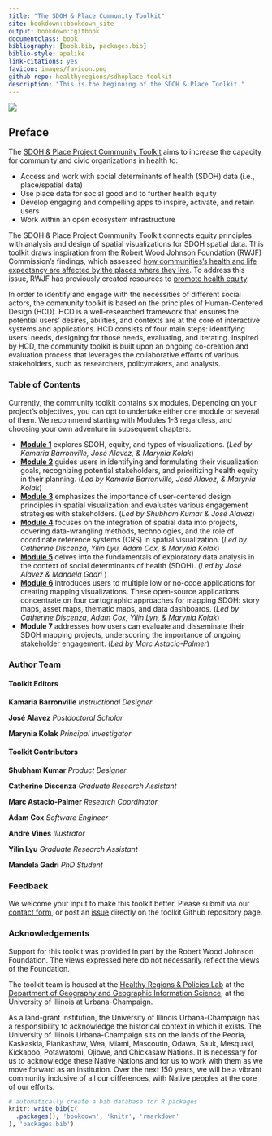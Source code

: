 ```yaml
--- 
title: "The SDOH & Place Community Toolkit"
site: bookdown::bookdown_site
output: bookdown::gitbook
documentclass: book
bibliography: [book.bib, packages.bib]
biblio-style: apalike
link-citations: yes
favicon: images/favicon.png
github-repo: healthyregions/sdhoplace-toolkit
description: "This is the beginning of the SDOH & Place Toolkit."
---
```


![](images/homepage-illustration.png)

## Preface {-}


The [SDOH & Place Project Community Toolkit](https://sdohplace.org/) aims to increase the capacity for community and civic organizations in health to:

 - Access and work with social determinants of health (SDOH) data (i.e., place/spatial data)
 - Use place data for social good and to further health equity
 - Develop engaging and compelling apps to inspire, activate, and retain users
 - Work within an open ecosystem infrastructure

The SDOH & Place Project Community Toolkit connects equity principles with analysis and design of spatial visualizations for SDOH spatial data. This toolkit draws inspiration from the Robert Wood Johnson Foundation (RWJF) Commission’s findings, which assessed [how communities’s health and life expectancy are affected by the places where they live](https://www.rwjf.org/en/insights/our-research/interactives/whereyouliveaffectshowlongyoulive.html). To address this issue, RWJF has previously created resources to [promote health equity](https://www.rwjf.org/en/building-a-culture-of-health/focus-areas/Features/achieving-health-equity.html).

In order to identify and engage with the necessities of different social actors, the community toolkit is based on the principles of Human-Centered Design (HCD). HCD is a well-researched framework that ensures the potential users’ desires, abilities, and contexts are at the core of interactive systems and applications. HCD consists of four main steps: identifying users’ needs, designing for those needs, evaluating, and iterating. Inspired by HCD, the community toolkit is built upon an ongoing co-creation and evaluation process that leverages the collaborative efforts of various stakeholders, such as researchers, policymakers, and analysts.


### Table of Contents {-}
Currently, the community toolkit contains six modules. Depending on your project's objectives, you can opt to undertake either one module or several of them. We recommend starting with Modules 1-3 regardless, and choosing your own adventure in subsequent chapters.

 - [**Module 1**](https://toolkit.sdohplace.org/01-intro.html) explores SDOH, equity, and types of visualizations. (*Led by Kamaria Barronville, José Alavez, & Marynia Kolak*)
 - [**Module 2**](https://toolkit.sdohplace.org/02-scoping.html) guides users in identifying and formulating their visualization goals, recognizing potential stakeholders, and prioritizing health equity in their planning. (*Led by Kamaria Barronville, José Alavez, & Marynia Kolak*)
 - [**Module 3**](https://toolkit.sdohplace.org/03-design.html) emphasizes the importance of user-centered design principles in spatial visualization and evaluates various engagement strategies with stakeholders. (*Led by Shubham Kumar &  José Alavez*)
 - [**Module 4**](https://toolkit.sdohplace.org/04-data.html) focuses on the integration of spatial data into projects, covering data-wrangling methods, technologies, and the role of coordinate reference systems (CRS) in spatial visualization. (*Led by Catherine Discenza, Yilin Lyu, Adam Cox, & Marynia Kolak*) 
 - [**Module 5**](https://toolkit.sdohplace.org/05-analysis.html) delves into the fundamentals of exploratory data analysis in the context of social determinants of health (SDOH). (*Led by José Alavez & Mandela Gadri* )
 - [**Module 6**](https://toolkit.sdohplace.org/06-appdev.html) introduces users to multiple low or no-code applications for creating mapping visualizations. These open-source applications concentrate on four cartographic approaches for mapping SDOH: story maps, asset maps, thematic maps, and data dashboards. (*Led by Catherine Discenza, Adam Cox, Yilin Lyn, & Marynia Kolak*)
 - **Module 7** addresses how users can evaluate and disseminate their SDOH mapping projects, underscoring the importance of ongoing stakeholder engagement. (*Led by Marc Astacio-Palmer*)
 
### Author Team {-}

#### Toolkit Editors {-}

**Kamaria Barronville** *Instructional Designer*

**José Alavez** *Postdoctoral Scholar*

**Marynia Kolak** *Principal Investigator*

#### Toolkit Contributors {-}

**Shubham Kumar** *Product Designer*

**Catherine Discenza** *Graduate Research Assistant*

**Marc Astacio-Palmer** *Research Coordinator*

**Adam Cox** *Software Engineer*

**Andre Vines** *Illustrator*

**Yilin Lyu** *Graduate Research Assistant*

**Mandela Gadri** *PhD Student*

### Feedback {-}
We welcome your input to make this toolkit better. Please submit via our [contact form](https://sdohplace.org/contact), or post an [issue](https://github.com/healthyregions/sdhoplace-toolkit/issues) directly on the toolkit Github repository page.

### Acknowledgements {-}
Support for this toolkit was provided in part by the Robert Wood Johnson Foundation. The views expressed here do not necessarily reflect the views of the Foundation.

The toolkit team is housed at the [Healthy Regions & Policies Lab](https://www.healthyregions.org) at the [Department of Geography and Geographic Information Science](https://www.ggis.illinois.edu), at the University of Illinois at Urbana-Champaign.

As a land-grant institution, the University of Illinois Urbana-Champaign has a responsibility to acknowledge the historical context in which it exists. The University of Illinois Urbana-Champaign sits on the lands of the Peoria, Kaskaskia, Piankashaw, Wea, Miami, Mascoutin, Odawa, Sauk, Mesquaki, Kickapoo, Potawatomi, Ojibwe, and Chickasaw Nations. It is necessary for us to acknowledge these Native Nations and for us to work with them as we move forward as an institution. Over the next 150 years, we will be a vibrant community inclusive of all our differences, with Native peoples at the core of our efforts.

```r
# automatically create a bib database for R packages
knitr::write_bib(c(
  .packages(), 'bookdown', 'knitr', 'rmarkdown'
), 'packages.bib')
```
